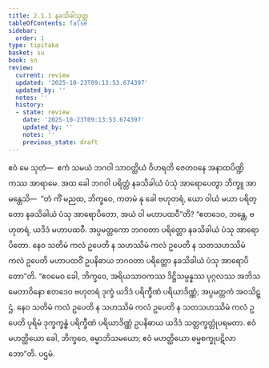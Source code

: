 ```yaml
---
title: 2.1.1 နခသိခါသုတ္တ
tableOfContents: false
sidebar:
  order: 1
type: tipitaka
basket: su
book: sn
review:
  current: review
  updated: '2025-10-23T09:13:53.674397'
  updated_by: ''
  notes: ''
  history:
  - state: review
    date: '2025-10-23T09:13:53.674397'
    updated_by: ''
    notes: ''
    previous_state: draft
---
```



<ReviewStatus review={frontmatter.review} showDetails={true} />

<HypothesisAnnotation frontmatter={frontmatter} />

<DynamicBreadcrumb />

<Division number="74" book="sn" e="ch" v="18" p="290">

<Paragraph number="604" book="sn">
ဧဝံ မေ သုတံ—  ဧကံ သမယံ ဘဂဝါ သာဝတ္ထိယံ ဝိဟရတိ ဇေတဝနေ အနာထပိဏ္ဍိကဿ အာရာမေ. အထ ခေါ ဘဂဝါ ပရိတ္တံ နခသိခါယံ ပံသုံ အာရောပေတွာ ဘိက္ခူ အာမန္တေသိ—  “တံ ကိံ မညထ, ဘိက္ခဝေ, ကတမံ နု ခေါ ဗဟုတရံ, ယော ဝါယံ မယာ ပရိတ္တော နခသိခါယံ ပံသု အာရောပိတော, အယံ ဝါ မဟာပထဝီ”တိ?
</Paragraph>

<Paragraph number="605" book="sn">
“ဧတဒေဝ, ဘန္တေ, ဗဟုတရံ, ယဒိဒံ မဟာပထဝီ. အပ္ပမတ္တကော ဘဂဝတာ ပရိတ္တော နခသိခါယံ ပံသု အာရောပိတော. နေဝ သတိမံ ကလံ ဥပေတိ န သဟဿိမံ ကလံ ဥပေတိ န သတသဟဿိမံ ကလံ ဥပေတိ မဟာပထဝိံ ဥပနိဓာယ ဘဂဝတာ ပရိတ္တော နခသိခါယံ ပံသု အာရောပိတော”တိ. “ဧဝမေဝ ခေါ, ဘိက္ခဝေ, အရိယသာဝကဿ ဒိဋ္ဌိသမ္ပန္နဿ ပုဂ္ဂလဿ အဘိသမေတာဝိနော ဧတဒေဝ ဗဟုတရံ ဒုက္ခံ ယဒိဒံ ပရိက္ခီဏံ ပရိယာဒိဏ္ဏံ; အပ္ပမတ္တကံ အဝသိဋ္ဌံ. နေဝ သတိမံ ကလံ ဥပေတိ န သဟဿိမံ ကလံ ဥပေတိ န သတသဟဿိမံ ကလံ ဥပေတိ ပုရိမံ ဒုက္ခက္ခန္ဓံ ပရိက္ခီဏံ ပရိယာဒိဏ္ဏံ ဥပနိဓာယ ယဒိဒံ သတ္တက္ခတ္တုံပရမတာ. ဧဝံ မဟတ္ထိယော ခေါ, ဘိက္ခဝေ, ဓမ္မာဘိသမယော; ဧဝံ မဟတ္ထိယော ဓမ္မစက္ခုပဋိလာဘော”တိ.

</Paragraph>
</Division>

<Paragraph number="606" type="center" book="sn">
ပဌမံ.
</Paragraph>